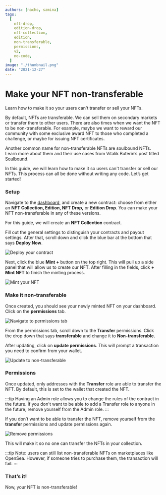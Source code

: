 ```yaml
---
authors: [nacho, samina]
tags:
  [
    nft-drop,
    edition-drop,
    nft-collection,
    edition,
    non-transferable,
    permissions,
    v2,
    no-code,
  ]
image: "./thumbnail.png"
date: "2021-12-27"
---
```


# Make your NFT non-transferable

Learn how to make it so your users can't transfer or sell your NFTs.

<!-- truncate -->

By default, NFTs are transferable. We can sell them on secondary markets or transfer them to other users. There are also times when we want the NFT to be non-transferable. For example, maybe we want to reward our community with some exclusive award NFT to those who completed a challenge, or maybe for issuing NFT certificates.

Another common name for non-transferable NFTs are soulbound NFTs. Learn more about them and their use cases from Vitalik Buterin’s post titled [Soulbound](https://vitalik.eth.limo/general/2022/01/26/soulbound.html).

In this guide, we will learn how to make it so users can't transfer or sell our NFTs. This process can all be done without writing any code.
Let’s get started!

### Setup

Navigate to the [dashboard](https://thirdweb.com/dashboard), and create a new contract: choose from either an **NFT Collection, Edition, NFT Drop,** or **Edition Drop**. You can make your NFT non-transferable in any of these versions.

For this guide, we will create an **NFT Collection** contract.

Fill out the general settings to distinguish your contracts and payout settings. After that, scroll down and click the blue bar at the bottom that says **Deploy Now**.

![Deploy your contract](./contract-creation-settings.png)

Next, click the blue **Mint +** button on the top right. This will pull up a side panel that will allow us to create our NFT. After filling in the fields, click **+ Mint NFT** to finish the minting process.

![Mint your NFT](./mint-new-nft.png)

### Make it non-transferable

Once created, you should see your newly minted NFT on your dashboard. Click on the **permissions** tab.

![Navigate to permissions tab](./select-permissions-tab.png)

From the permissions tab, scroll down to the **Transfer** permissions. Click the drop down that says **transferable** and change it to **Non-transferable.**

After updating, click on **update permissions**. This will prompt a transaction you need to confirm from your wallet.

![Update to non-transferable](./update-non-transferable-permission.png)

### Permissions

Once updated, only addresses with the **Transfer** role are able to transfer the NFT. By default, this is set to the wallet that created the NFT.

:::tip
Having an Admin role allows you to change the rules of the contract in the future. If you don't want to be able to add a Transfer role to anyone in the future, remove yourself from the Admin role.
:::

If you don’t want to be able to transfer the NFT, remove yourself from the **transfer** permissions and update permissions again.

![Remove permissions](./remove-permissions.png)

This will make it so no one can transfer the NFTs in your collection.

:::tip
Note: users can still list non-transferable NFTs on marketplaces like OpenSea. However, if someone tries to purchase them, the transaction will fail.
:::

### That’s it!

Now, your NFT is non-transferable!
